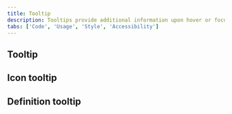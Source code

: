 ```yaml
---
title: Tooltip
description: Tooltips provide additional information upon hover or focus. The information should be contextual, useful, and nonessential information.
tabs: ['Code', 'Usage', 'Style', 'Accessibility']
---
```


## Tooltip

<ComponentCode
  name="Tooltip"
  component="tooltip"
  variation="tooltip"
  hasReactVersion="tooltip--default-bottom"
  hasVueVersion="tooltip--default-interactive-tootlip"
  hasAngularVersion="?path=/story/tooltip--basic"
  codepen="OGNWpy"></ComponentCode>

## Icon tooltip

<ComponentCode
  name="Icon tooltip"
  component="tooltip"
  variation="tooltip--icon"
  hasReactVersion="tooltipicon--default"
  hasVueVersion="tooltip--default-tootlip"
  codepen="LvNxWq"></ComponentCode>

## Definition tooltip

<ComponentCode
  name="Definition tooltip"
  component="tooltip"
  variation="tooltip--definition"
  hasReactVersion="tooltipdefinition--default"
  hasVueVersion="tooltip--default-definition-tootlip"
  codepen="pByRPr"></ComponentCode>
